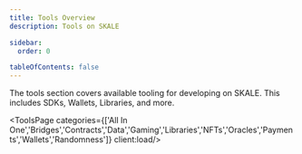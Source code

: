 ```yaml
---
title: Tools Overview
description: Tools on SKALE

sidebar:
  order: 0

tableOfContents: false
---
```




The tools section covers available tooling for developing on SKALE. This includes SDKs, Wallets, Libraries, and more.

<LinkCard
	title="Add your Integration"
	href="https://github.com/skalenetwork/docs.skale.space/tree/main/src/content/docs/builders/tools"
/>

<ToolsPage categories={['All In One','Bridges','Contracts','Data','Gaming','Libraries','NFTs','Oracles','Payments','Wallets','Randomness']} client:load/>
